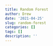 ```yaml
---
title: Random Forest
author: Drew
date: '2021-04-25'
slug: random-forest
categories: []
tags: []
description: ''
---
```

